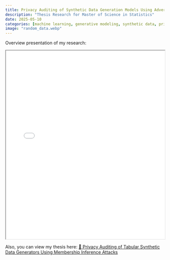```yaml
---
title: Privacy Auditing of Synthetic Data Generation Models Using Adversarial Attacks
description: "Thesis Research for Master of Science in Statistics"
date: 2025-05-10
categories: [machine learning, generative modeling, synthetic data, privacy]
image: "random_data.webp"
---
```


Overview presentation of my research:

<iframe src="../../../assets/files/Research Presentation.pdf" width="100%" height="600px">
  This browser does not support PDFs. Please download the PDF to view it: 
  <a href="../../../assets/files/Research Presentation.pdf">Download PDF</a>.
</iframe>

Also, you can view my thesis here: [📄 Privacy Auditing of Tabular Synthetic Data Generators Using Membership Inference Attacks](../../../assets/files/MS Thesis.pdf)
